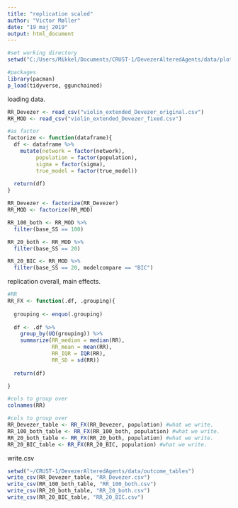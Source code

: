 ```yaml
---
title: "replication scaled"
author: "Victor Møller"
date: "19 maj 2019"
output: html_document
---
```


```r
#set working directory
setwd("C:/Users/Mikkel/Documents/CRUST-1/DevezerAlteredAgents/data/plotting")

#packages 
library(pacman)
p_load(tidyverse, ggunchained) 
```

loading data. 

```r

RR_Devezer <- read_csv("violin_extended_Devezer_original.csv")
RR_MOD <- read_csv("violin_extended_Devezer_fixed.csv")

#as factor
factorize <- function(dataframe){
  df <- dataframe %>%
    mutate(network = factor(network),
         population = factor(population),
         sigma = factor(sigma),
         true_model = factor(true_model))
  
  return(df)
}

RR_Devezer <- factorize(RR_Devezer)
RR_MOD <- factorize(RR_MOD)

RR_100_both <- RR_MOD %>%
  filter(base_SS == 100)

RR_20_both <- RR_MOD %>%
  filter(base_SS == 20)

RR_20_BIC <- RR_MOD %>%
  filter(base_SS == 20, modelcompare == "BIC")

```

replication overall, main effects. 

```r

#RR 
RR_FX <- function(.df, .grouping){
  
  grouping <- enquo(.grouping)
  
  df <- .df %>%
    group_by(UQ(grouping)) %>%
    summarize(RR_median = median(RR),
              RR_mean = mean(RR),
              RR_IQR = IQR(RR),
              RR_SD = sd(RR))
  
  return(df)

}

#cols to group over
colnames(RR)

#cols to group over
RR_Devezer_table <- RR_FX(RR_Devezer, population) #what we write. 
RR_100_both_table <- RR_FX(RR_100_both, population) #what we write. 
RR_20_both_table <- RR_FX(RR_20_both, population) #what we write. 
RR_20_BIC_table <- RR_FX(RR_20_BIC, population) #what we write. 

```

write.csv

```r

setwd("~/CRUST-1/DevezerAlteredAgents/data/outcome_tables")
write_csv(RR_Devezer_table, "RR_Devezer.csv")
write_csv(RR_100_both_table, "RR_100_both.csv")
write_csv(RR_20_both_table, "RR_20_both.csv")
write_csv(RR_20_BIC_table, "RR_20_BIC.csv")


```
